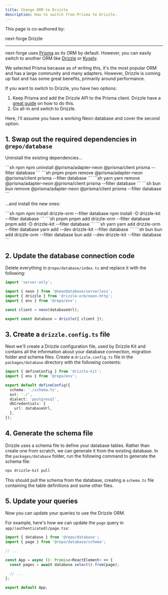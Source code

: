 ```yaml
---
title: Change ORM to Drizzle
description: How to switch from Prisma to Drizzle.
---
```


This page is co-authored by:

<CardGroup cols={2}>
  <Card title="Hayden Bleasel" href="https://github.com/haydenbleasel" horizontal>
    next-forge
  </Card>
  <Card title="Alex Blokh" href="https://github.com/alexblokh" horizontal>
    Drizzle
  </Card>
</CardGroup>

---

next-forge uses [Prisma](https://prisma.io) as its ORM by default. However, you can easily switch to another ORM like [Drizzle](https://orm.drizzle.team) or [Kysely](https://kysely.dev/).

We selected Prisma because as of writing this, it's the most popular ORM and has a large community and many adapters. However, Drizzle is coming up fast and has some great benefits, primarily around performance.

If you want to switch to Drizzle, you have two options:

1. Keep Prisma and add the Drizzle API to the Prisma client. Drizzle have a [great guide](https://orm.drizzle.team/docs/prisma) on how to do this.
2. Go all-in and switch to Drizzle.

Here, I'll assume you have a working Neon database and cover the second option.

## 1. Swap out the required dependencies in `@repo/database`

Uninstall the existing dependencies...

<CodeGroup>
```sh npm
npm uninstall @prisma/adapter-neon @prisma/client prisma --filter database
```
```sh pnpm
pnpm remove @prisma/adapter-neon @prisma/client prisma --filter database
```
```sh yarn
yarn remove @prisma/adapter-neon @prisma/client prisma --filter database
```
```sh bun
bun remove @prisma/adapter-neon @prisma/client prisma --filter database
```
</CodeGroup>

...and install the new ones:

<CodeGroup>
```sh npm
npm install drizzle-orm --filter database
npm install -D drizzle-kit --filter database
```
```sh pnpm
pnpm add drizzle-orm --filter database
pnpm add -D drizzle-kit --filter database
```
```sh yarn
yarn add drizzle-orm --filter database
yarn add --dev drizzle-kit --filter database
```
```sh bun
bun add drizzle-orm --filter database
bun add --dev drizzle-kit --filter database
```
</CodeGroup>

## 2. Update the database connection code

Delete everything in `@repo/database/index.ts` and replace it with the following:

```ts packages/database/index.ts
import 'server-only';

import { neon } from '@neondatabase/serverless';
import { drizzle } from 'drizzle-orm/neon-http';
import { env } from '@repo/env';

const client = neon(databaseUrl);

export const database = drizzle({ client });
```

## 3. Create a `drizzle.config.ts` file

Next we'll create a Drizzle configuration file, used by Drizzle Kit and contains all the information about your database connection, migration folder and schema files. Create a `drizzle.config.ts` file in the `packages/database` directory with the following contents:

```ts packages/database/drizzle.config.ts
import { defineConfig } from 'drizzle-kit';
import { env } from '@repo/env';

export default defineConfig({
  schema: './schema.ts',
  out: './',
  dialect: 'postgresql',
  dbCredentials: {
    url: databaseUrl,
  },
});
```

## 4. Generate the schema file

Drizzle uses a schema file to define your database tables. Rather than create one from scratch, we can generate it from the existing database. In the `packages/database` folder, run the following command to generate the schema file:

```bash
npx drizzle-kit pull
```

This should pull the schema from the database, creating a `schema.ts` file containing the table definitions and some other files.

## 5. Update your queries

Now you can update your queries to use the Drizzle ORM.

For example, here's how we can update the `page` query in `app/(authenticated)/page.tsx`:

```ts apps/app/app/(authenticated)/page.tsx {2, 7}
import { database } from '@repo/database';
import { page } from '@repo/database/schema';

// ...

const App = async (): Promise<ReactElement> => {
  const pages = await database.select().from(page);

  // ...
};

export default App;
```
